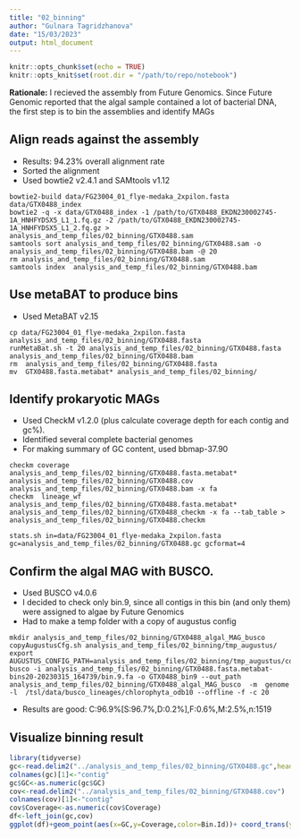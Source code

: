```yaml
---
title: "02_binning"
author: "Gulnara Tagridzhanova"
date: "15/03/2023"
output: html_document
---
```


```r
knitr::opts_chunk$set(echo = TRUE)
knitr::opts_knit$set(root.dir = "/path/to/repo/notebook")
```

**Rationale:** I recieved the assembly from Future Genomics. Since Future Genomic reported that the algal sample contained a lot of bacterial DNA, the first step is to bin the assemblies and identify MAGs


## Align reads against the assembly
* Results: 94.23% overall alignment rate
* Sorted the alignment
* Used bowtie2 v2.4.1 and SAMtools v1.12
```
bowtie2-build data/FG23004_01_flye-medaka_2xpilon.fasta data/GTX0488_index
bowtie2 -q -x data/GTX0488_index -1 /path/to/GTX0488_EKDN230002745-1A_HNHFYDSX5_L1_1.fq.gz -2 /path/to/GTX0488_EKDN230002745-1A_HNHFYDSX5_L1_2.fq.gz > analysis_and_temp_files/02_binning/GTX0488.sam
samtools sort analysis_and_temp_files/02_binning/GTX0488.sam -o analysis_and_temp_files/02_binning/GTX0488.bam -@ 20
rm analysis_and_temp_files/02_binning/GTX0488.sam
samtools index  analysis_and_temp_files/02_binning/GTX0488.bam 
```
## Use metaBAT to produce bins
* Used MetaBAT v2.15
```
cp data/FG23004_01_flye-medaka_2xpilon.fasta analysis_and_temp_files/02_binning/GTX0488.fasta
runMetaBat.sh -t 20 analysis_and_temp_files/02_binning/GTX0488.fasta analysis_and_temp_files/02_binning/GTX0488.bam
rm  analysis_and_temp_files/02_binning/GTX0488.fasta
mv  GTX0488.fasta.metabat* analysis_and_temp_files/02_binning/
```
## Identify prokaryotic MAGs 
* Used CheckM v1.2.0 (plus calculate coverage depth for each contig and gc%). 
* Identified several complete bacterial genomes
* For making summary of GC content, used bbmap-37.90
```
checkm coverage analysis_and_temp_files/02_binning/GTX0488.fasta.metabat* analysis_and_temp_files/02_binning/GTX0488.cov analysis_and_temp_files/02_binning/GTX0488.bam -x fa
checkm  lineage_wf analysis_and_temp_files/02_binning/GTX0488.fasta.metabat* analysis_and_temp_files/02_binning/GTX0488_checkm -x fa --tab_table > analysis_and_temp_files/02_binning/GTX0488.checkm

stats.sh in=data/FG23004_01_flye-medaka_2xpilon.fasta gc=analysis_and_temp_files/02_binning/GTX0488.gc gcformat=4
```
## Confirm the algal MAG with BUSCO. 
* Used BUSCO v4.0.6
* I decided to check only bin.9, since all contigs in this bin (and only them) were assigned to algae by Future Genomics
* Had to make a temp folder with a copy of augustus config
```
mkdir analysis_and_temp_files/02_binning/GTX0488_algal_MAG_busco
copyAugustusCfg.sh analysis_and_temp_files/02_binning/tmp_augustus/
export AUGUSTUS_CONFIG_PATH=analysis_and_temp_files/02_binning/tmp_augustus/config
busco -i analysis_and_temp_files/02_binning/GTX0488.fasta.metabat-bins20-20230315_164739/bin.9.fa -o GTX0488_bin9 --out_path analysis_and_temp_files/02_binning/GTX0488_algal_MAG_busco  -m  genome -l  /tsl/data/busco_lineages/chlorophyta_odb10 --offline -f -c 20
```
* Results are good: C:96.9%[S:96.7%,D:0.2%],F:0.6%,M:2.5%,n:1519 


## Visualize binning result
```r
library(tidyverse)
gc<-read.delim2("../analysis_and_temp_files/02_binning/GTX0488.gc",header=T)
colnames(gc)[1]<-"contig"
gc$GC<-as.numeric(gc$GC)
cov<-read.delim2("../analysis_and_temp_files/02_binning/GTX0488.cov")
colnames(cov)[1]<-"contig"
cov$Coverage<-as.numeric(cov$Coverage)
df<-left_join(gc,cov)
ggplot(df)+geom_point(aes(x=GC,y=Coverage,color=Bin.Id))+ coord_trans(y = "log10")
```

